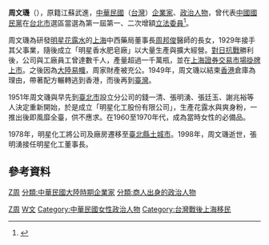 {{Infobox_officeholder
| name = 周文璣
| image name =
| width = 
| now = 
| period = 
| Sex = 女 
| Native place = 
| date of birth = 1913年1月26日
| party = {{KMT}}
| place of birth = {{ROC-1912|江蘇省}}[[上海縣|上海縣]]
| date of death = {{death date and age|1998|4|30|1913|1|26}}
| place of death = {{TWN}}
| nationality = {{ROC}}
| educate = 
*[[上海法學院|上海法學院]]畢業
| past = 
*地院推事、檢察官
*明星化工董事長
*台北市工業會常務理事
*第一屆第一次增額立法委員<br><span style="color: blue;">(1973年-1976年)</span>
*第一屆第二次增額立法委員<br><span style="color: blue;">(1976年-1981年)</span>
}}
'''周文璣'''（{{bd|1913年|1月26日|1998年|4月30日|catIdx=Z周}}），原籍江蘇武進，[[中華民國|中華民國]]（[[台灣|台灣]]）[[企業家|企業家]]、[[政治人物|政治人物]]，曾代表[[中國國民黨|中國國民黨]]在[[台北市|台北市]]選區當選為第一屆第一、二次增額[[立法委員|立法委員]]<ref>{{Cite web |url=http://npl.ly.gov.tw/do/www/commissionerInfo?id=1247&expireBack=01&expire=01&act=exp&keyword=&orderBy=name&nameOrder=true&eleDisOrder=false |title=立法院國會圖書館 第１屆立法委員個人資料 周文璣 |accessdate=2008-08-02 |archive-date=2016-10-20 |archive-url=https://web.archive.org/web/20161020035841/http://npl.ly.gov.tw/do/www/commissionerInfo?id=1247&expireBack=01&expire=01&act=exp&keyword=&orderBy=name&nameOrder=true&eleDisOrder=false |dead-url=no }}</ref>。

周文璣為研發[[明星花露水|明星花露水]]的[[上海|上海]]中西藥局董事長[[周邦俊|周邦俊]]醫師的長女，1929年接手其父事業，隨後成立「明星香水肥皂廠」以大量生產與擴大經營。[[對日抗戰|對日抗戰]]勝利後，公司與工廠員工曾達數千人，產量超過一千萬瓶，並在[[上海證券交易所|上海證券交易市場]][[首次公開募股|掛牌上市]]。之後因為[[第二次國共內戰|大陸易幟]]，周家財產被充公。1949年，周文璣以結束[[香港|香港]]倉庫為理由，帶著配方輾轉逃到香港，而後再到[[臺灣|臺灣]]。

1951年周文璣與早先到[[臺北市|臺北市]]設立分公司的錢一清、張明湧、張廷玉、謝兆裕等人決定重新開始，於是成立「明星化工股份有限公司」，生產花露水與爽身粉，一推出後即風靡全臺，供不應求。在1960至1970年代，成為當時女性的必備品。

1978年，明星化工將公司及廠房遷移至[[新北市|臺北縣]][[土城區|土城市]]。1998年，周文璣逝世，張明湧接任明星化工董事長。

==參考資料==
<div class="references-small">
<references />
</div>
{{中華民國第一屆第一次增額立法委員}}
{{中華民國第一屆第二次增額立法委員}}
[[category:台灣女性企業家|Z周]]
[[Category:中國國民黨黨員|Z周]]
[[分類:中華民國大陸時期企業家|分類:中華民國大陸時期企業家]]
[[Category:周姓|W文]]
[[Category:中華民國女性政治人物|Category:中華民國女性政治人物]]
[[Category:台灣戰後上海移民|Category:台灣戰後上海移民]]
[[分類:商人出身的政治人物|分類:商人出身的政治人物]]